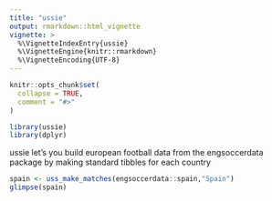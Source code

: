 ```yaml
---
title: "ussie"
output: rmarkdown::html_vignette
vignette: >
  %\VignetteIndexEntry{ussie}
  %\VignetteEngine{knitr::rmarkdown}
  %\VignetteEncoding{UTF-8}
---
```


```r
knitr::opts_chunk$set(
  collapse = TRUE,
  comment = "#>"
)
```

```r
library(ussie)
library(dplyr)
```
ussie let's you build european football data from the engsoccerdata package by making standard tibbles for each country

```r
spain <- uss_make_matches(engsoccerdata::spain,"Spain")
glimpse(spain)
```

